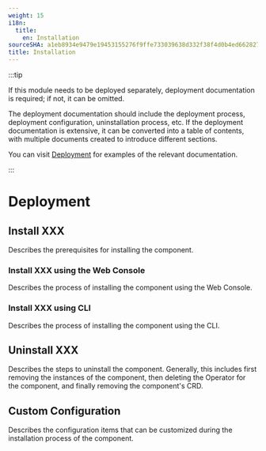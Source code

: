 ```yaml
---
weight: 15
i18n:
  title:
    en: Installation
sourceSHA: a1eb8934e9479e19453155276f9ffe733039638d332f38f4d0b4ed662827991d
title: Installation
---
```


:::tip

If this module needs to be deployed separately, deployment documentation is required; if not, it can be omitted.

The deployment documentation should include the deployment process, deployment configuration, uninstallation process, etc. If the deployment documentation is extensive, it can be converted into a table of contents, with multiple documents created to introduce different sections.

You can visit [Deployment](https://product-doc-guide.alauda.cn/template/installation/example.html) for examples of the relevant documentation.

:::

# Deployment

## Install XXX

Describes the prerequisites for installing the component.

### Install XXX using the Web Console

Describes the process of installing the component using the Web Console.

### Install XXX using CLI

Describes the process of installing the component using the CLI.

## Uninstall XXX

Describes the steps to uninstall the component. Generally, this includes first removing the instances of the component, then deleting the Operator for the component, and finally removing the component's CRD.

## Custom Configuration

Describes the configuration items that can be customized during the installation process of the component.
